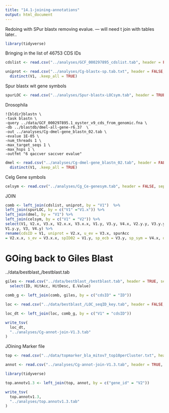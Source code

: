 ```yaml
---
title: "14.1-joining-annotations"
output: html_document
---
```


Redoing with SPur blastx removing evalue. --- will need t join with tables later..


```r
library(tidyverse)
```


Bringing in the list of 46753 CDS IDs

```r
cdslist <- read.csv("../analyses/GCF_000297895_cdslist.tab", header = FALSE)
```

 
```r
uniprot <- read.csv("../analyses/Cg-blastx-sp.tab.txt", header = FALSE, sep="\t") %>%
  distinct(V1, .keep_all = TRUE)
```



Spur blastx wit gene symbols

```r
spurLOC <- read.csv("../analyses/Spur-blastx-LOCsym.tab", header = TRUE, sep="\t")
```


Drosophila

```
!{bldir}blastn \
-task blastn \
-query ../data/GCF_000297895.1_oyster_v9_cds_from_genomic.fna \
-db ../blastdb/dmel-all-gene-r6.37  \
-out ../analyses/Cg-dmel-gene_blastn_02.tab \
-evalue 1E-05 \
-num_threads 1 \
-max_target_seqs 1 \
-max_hsps 1 \
-outfmt "6 qaccver saccver evalue"
```


```r
dmel <- read.csv("../analyses/Cg-dmel-gene_blastn_02.tab", header = FALSE, sep="\t")  %>%
  distinct(V1, .keep_all = TRUE)
```


Celg Gene symbols

```r
celsym <- read.csv("../analyses/Cg_Ce-genesym.tab", header = FALSE, sep="\t")
```

JOIN

```r
comb <- left_join(cdslist, uniprot, by = "V1")  %>%
left_join(spurLOC, by = c("V1" ="V1.x")) %>%
left_join(dmel, by = "V1") %>%
left_join(celsym, by = c("V1" = "V2")) %>%
select(V1, V2.x, V3.x, V2.x.x, V3.x.x, V1.y, V3.y, V4.x, V2.y.y, V3.y.y,
V1.y.y, V3, V4.y) %>% 
rename(cdsID = V1, uniprot = V2.x, u_ev = V3.x, spurAcc
= V2.x.x, s_ev = V3.x.x, spID02 = V1.y, sp_ecb = V3.y, sp_sym = V4.x, dmel = V2.y.y, dmel_ev = V3.y.y, cel_ID = V1.y.y, cel_ev = V3, cel_sym = V4.y)
```


# GOing back to Giles Blast

../data/bestblast_/bestblast.tab

```r
giles <- read.csv("../data/bestblast_/bestblast.tab", header = TRUE, sep = "\t") %>%
  select(ID, HitAcc, HitDesc, E.Value)
```


```r
comb_g <- left_join(comb, giles, by = c("cdsID" = "ID"))
```


```r
loc <- read.csv("../data/bestblast_/LOC_seqID_key.tab", header = FALSE, sep = "\t")
```


```r
loc_dt <- left_join(loc, comb_g, by = c("V1" = "cdsID"))
```

```r
write_tsv(
  loc_dt,
  "../analyses/Cg-annot-join-V1.3.tab"
)

```


JOining Marker file


```r
top <- read.csv("../data/topmarker_bla_mitov7_top10perCluster.txt", header = TRUE, sep = "\t")
```


```r
annot <- read.csv("../analyses/Cg-annot-join-V1.3.tab", header = TRUE, sep = "\t")
```

```r
library(tidyverse)
```


```r
top.annotv1.3 <- left_join(top, annot, by = c("gene_id" = "V2"))
```


```r
write_tsv(
  top.annotv1.3,
  "../analyses/top.annotv1.3.tab"
)

```
